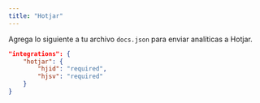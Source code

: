 ```yaml
---
title: "Hotjar"
---
```


Agrega lo siguiente a tu archivo `docs.json` para enviar analíticas a Hotjar.

```json Opciones de analíticas en docs.json
"integrations": {
    "hotjar": {
        "hjid": "required",
        "hjsv": "required"
    }
}
```
